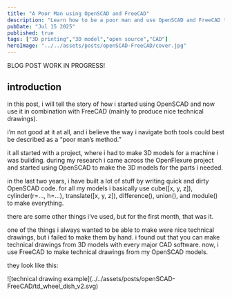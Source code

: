```yaml
---
title: "A Poor Man using OpenSCAD and FreeCAD"
description: "Learn how to be a poor man and use OpenSCAD and FreeCAD to make your own 3D models and Technical drawings"
pubDate: "Jul 15 2025"
published: true
tags: ["3D printing","3D model","open source","CAD"]
heroImage: "../../assets/posts/openSCAD-FreeCAD/cover.jpg"
---
```


BLOG POST WORK iN PROGRESS!

## introduction
in this post, i will tell the story of how i started using OpenSCAD and now use it in combination with FreeCAD (mainly to produce nice technical drawings).

i’m not good at it at all, and i believe the way i navigate both tools could best be described as a “poor man’s method.”

it all started with a project, where i had to make 3D models for a machine i was building.
during my research i came across the OpenFlexure project and started using OpenSCAD to make the 3D models for the parts i needed.

in the last two years, i have built a lot of stuff by writing quick and dirty OpenSCAD code.
for all my models i basically use cube([x, y, z]), cylinder(r=..., h=...), translate([x, y, z]), difference(), union(), and module() to make everything.

there are some other things i’ve used, but for the first month, that was it.

one of the things i always wanted to be able to make were nice technical drawings, but i failed to make them by hand.
i found out that you can make technical drawings from 3D models with every major CAD software.
now, i use FreeCAD to make technical drawings from my OpenSCAD models.

they look like this:

<div class="dark:invert max-w-md mx-auto">
	![technical drawing example](../../assets/posts/openSCAD-FreeCAD/td_wheel_dish_v2.svg)
</div>